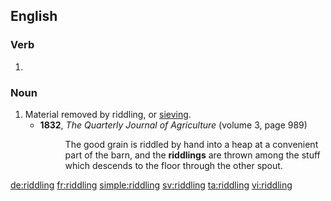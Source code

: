 ==English==

===Verb===
{{head|en|present participle}}

# {{present participle of|riddle|lang=en}}

===Noun===
{{en-noun}}

# Material removed by riddling, or [[sieve|sieving]].
#* '''1832''', ''The Quarterly Journal of Agriculture'' (volume 3, page 989)
#*: The good grain is riddled by hand into a heap at a convenient part of the barn, and the '''riddlings''' are thrown among the stuff which descends to the floor through the other spout.

[[de:riddling]]
[[fr:riddling]]
[[simple:riddling]]
[[sv:riddling]]
[[ta:riddling]]
[[vi:riddling]]